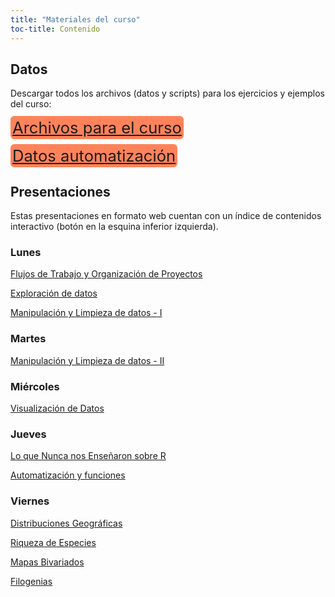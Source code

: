 ```yaml
---
title: "Materiales del curso"
toc-title: Contenido
---
```


## Datos 

Descargar todos los archivos (datos y scripts) para los ejercicios y ejemplos del curso:

[[Archivos para el curso](archivos-ej/datoscurso.zip)]{style="font-size: 1.6rem; background-color: #ff835a; 	padding: 3px;	border-radius: 6px; text-align: center;"}

[[Datos automatización](archivos-ej/practica_automatizacion.zip)]{style="font-size: 1.6rem; background-color: #ff835a; 	padding: 3px;	border-radius: 6px; text-align: center;"}


## Presentaciones

Estas presentaciones en formato web cuentan con un índice de contenidos interactivo (botón en la esquina inferior izquierda).

### Lunes 

[Flujos de Trabajo y Organización de Proyectos ](presentaciones/1-flujos_trabajo.qmd){.external target="_blank"}

[Exploración de datos ](presentaciones/1.1-exploracion_rapida_datos.qmd){.external target="_blank"}

[Manipulación y Limpieza de datos - I](presentaciones/2-manipulacion_y_limpieza.qmd){.external target="_blank"}

### Martes

[Manipulación y Limpieza de datos - II](presentaciones/2-manipulacion_y_limpieza.qmd){.external target="_blank"}

### Miércoles

[Visualización de Datos](presentaciones/3-visualizacion.qmd){.external target="_blank"}

### Jueves

[Lo que Nunca nos Enseñaron sobre R](presentaciones/4-LQNNESR.qmd){.external target="_blank"}

[Automatización y funciones](presentaciones/4.1-practica-funciones.qmd){.external target="_blank"}


<!--[Manejo de Matrices](presentaciones/4.1-matricesv2.qmd){.external target="_blank"}  -->

### Viernes

[Distribuciones Geográficas](presentaciones/5.0-distribuciones_geograficas.qmd){.external target="_blank"}  

[Riqueza de Especies](presentaciones/5-gradiente_riqueza.qmd){.external target="_blank"}  

[Mapas Bivariados](presentaciones/5.1-mapas_bivariados.qmd){.external target="_blank"}  

[Filogenias](presentaciones/5.2-filogenias.qmd){.external target="_blank"}  


